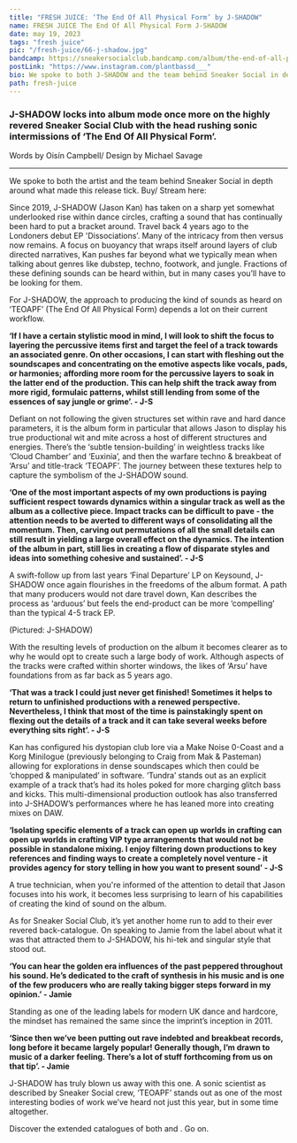 ---
title: "FRESH JUICE: ‘The End Of All Physical Form’ by J-SHADOW"
name: FRESH JUICE The End Of All Physical Form J-SHADOW
date: may 19, 2023
tags: "fresh juice"
pic: "/fresh-juice/66-j-shadow.jpg"
bandcamp: https://sneakersocialclub.bandcamp.com/album/the-end-of-all-physical-form
postLink: "https://www.instagram.com/plantbassd___"
bio: We spoke to both J-SHADOW and the team behind Sneaker Social in depth around what made this release tick.
path: fresh-juice
---

### J-SHADOW locks into album mode once more on the highly revered Sneaker Social Club with the head rushing sonic intermissions of ‘The End Of All Physical Form’.

<p className="smallText">Words by Oisín Campbell/ Design by Michael Savage</p>

<hr />

We spoke to both the artist and the team behind Sneaker Social in depth around what made this release tick. Buy/ Stream here: <HoverLink url="sneakersocialclub.bandcamp.com/album/the-end-of-all-physical-form" inline external />

<BandCamp src="album=1259180572" />

Since 2019, J-SHADOW (Jason Kan) has taken on a sharp yet somewhat underlooked rise within dance circles, crafting a sound that has continually been hard to put a bracket around. Travel back 4 years ago to the Londoners debut EP 'Dissociations’. Many of the intricacy from then versus now remains. A focus on buoyancy that wraps itself around layers of club directed narratives, Kan pushes far beyond what we typically mean when talking about genres like dubstep, techno, footwork, and jungle. Fractions of these defining sounds can be heard within, but in many cases you’ll have to be looking for them.

For J-SHADOW, the approach to producing the kind of sounds as heard on ‘TEOAPF’ (The End Of All Physical Form) depends a lot on their current workflow.

**‘If I have a certain stylistic mood in mind, I will look to shift the focus to layering the percussive items first and target the feel of a track towards an associated genre. On other occasions, I can start with fleshing out the soundscapes and concentrating on the emotive aspects like vocals, pads, or harmonies; affording more room for the percussive layers to soak in the latter end of the production. This can help shift the track away from more rigid, formulaic patterns, whilst still lending from some of the essences of say jungle or grime’. - J-S**

Defiant on not following the given structures set within rave and hard dance parameters, it is the album form in particular that allows Jason to display his true productional wit and mite across a host of different structures and energies. There’s the ‘subtle tension-building’ in weightless tracks like ‘Cloud Chamber’ and ‘Euxinia’, and then the warfare techno & breakbeat of ‘Arsu’ and title-track ‘TEOAPF’. The journey between these textures help to capture the symbolism of the J-SHADOW sound.

**‘One of the most important aspects of my own productions is paying sufficient respect towards dynamics within a singular track as well as the album as a collective piece. Impact tracks can be difficult to pave - the attention needs to be averted to different ways of consolidating all the momentum. Then, carving out permutations of all the small details can still result in yielding a large overall effect on the dynamics. The intention of the album in part, still lies in creating a flow of disparate styles and ideas into something cohesive and sustained’. - J-S**

A swift-follow up from last years ‘Final Departure’ LP on Keysound, J-SHADOW once again flourishes in the freedoms of the album format. A path that many producers would not dare travel down, Kan describes the process as ‘arduous’ but feels the end-product can be more ‘compelling’ than the typical 4-5 track EP.

<Picture src="/fresh-juice/66-shadow.jpg" alt="J-Shadow cover pic" size={1200} />
<p className="smallText">(Pictured: J-SHADOW)</p>

With the resulting levels of production on the album it becomes clearer as to why he would opt to create such a large body of work. Although aspects of the tracks were crafted within shorter windows, the likes of ‘Arsu’ have foundations from as far back as 5 years ago.

**‘That was a track I could just never get finished! Sometimes it helps to return to unfinished productions with a renewed perspective. Nevertheless, I think that most of the time is painstakingly spent on flexing out the details of a track and it can take several weeks before everything sits right’. - J-S**

Kan has configured his dystopian club lore via a Make Noise 0-Coast and a Korg Minilogue (previously belonging to Craig from Mak & Pasteman) allowing for explorations in dense soundscapes which then could be ‘chopped & manipulated’ in software. ‘Tundra’ stands out as an explicit example of a track that’s had its holes poked for more charging glitch bass and kicks.
This multi-dimensional production outlook has also transferred into J-SHADOW’s performances where he has leaned more into creating mixes on DAW.

**‘Isolating specific elements of a track can open up worlds in crafting can open up worlds in crafting VIP type arrangements that would not be possible in standalone mixing. I enjoy filtering down productions to key references and finding ways to create a completely novel venture - it provides agency for story telling in how you want to present sound’ - J-S**

A true technician, when you're informed of the attention to detail that Jason focuses into his work, it becomes less surprising to learn of his capabilities of creating the kind of sound on the album.

As for Sneaker Social Club, it’s yet another home run to add to their ever revered back-catalogue. On speaking to Jamie from the label about what it was that attracted them to J-SHADOW, his hi-tek and singular style that stood out.

**‘You can hear the golden era influences of the past peppered throughout his sound. He’s dedicated to the craft of synthesis in his music and is one of the few producers who are really taking bigger steps forward in my opinion.’ - Jamie**

<Picture src="/fresh-juice/65-ssc.jpg" alt="Sneaker Social Club" size={1200} />

Standing as one of the leading labels for modern UK dance and hardcore, the mindset has remained the same since the imprint’s inception in 2011.

**‘Since then we’ve been putting out rave indebted and breakbeat records, long before it became largely popular! Generally though, I’m drawn to music of a darker feeling. There’s a lot of stuff forthcoming from us on that tip’. - Jamie**

J-SHADOW has truly blown us away with this one. A sonic scientist as described by Sneaker Social crew, ‘TEOAPF’ stands out as one of the most interesting bodies of work we’ve heard not just this year, but in some time altogether.

Discover the extended catalogues of both <HoverLink name="J-Shadow" url="j-shadow.bandcamp.com/" inline external /> and <HoverLink name="sneakersocialclub.bandcamp.com/" inline external /> . Go on.
